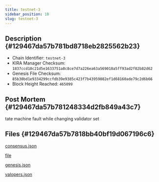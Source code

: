 ```yaml
---
title: testnet-3
sidebar_position: 10
slug: testnet-3
---
```





## Description {#129467da57b781bd8718eb2825562b23}

- Chain Identifier: `testnet-3`
- KIRA Manager Checksum: `1837ccd10c21d5e1633751a8c8ce7d7a226ea63a569010a5ff93ad2f02b82d62`
- Genesis File Checksum: `85b30bd1e9334299ccfdb39e9385c423f7b43959082ef1d68160ade79c2d6b66`
- Block Height Reached: `465099`

## Post Mortem {#129467da57b781248334d2fb849a43c7}


tate machine fault while changing validator set


## Files {#129467da57b7818bb40bf19d067196c6}


[consensus.json](https://prod-files-secure.s3.us-west-2.amazonaws.com/9b5bfc45-bdb5-4b46-80e6-aabe3cae64d0/ecfa3888-23cb-46d0-8c40-ed992ee43ec8/consensus.json?X-Amz-Algorithm=AWS4-HMAC-SHA256&X-Amz-Content-Sha256=UNSIGNED-PAYLOAD&X-Amz-Credential=ASIAZI2LB4667DTKF3CY%2F20250211%2Fus-west-2%2Fs3%2Faws4_request&X-Amz-Date=20250211T172803Z&X-Amz-Expires=3600&X-Amz-Security-Token=IQoJb3JpZ2luX2VjEMH%2F%2F%2F%2F%2F%2F%2F%2F%2F%2FwEaCXVzLXdlc3QtMiJIMEYCIQCNzfEg2rxidhMR8CzYkWOTuQDZw9%2F2zimcrr8Y6RZlOgIhAKcOlpTDafsdis8vLlNp3jWg6yE50CZ5kupTnWx598TTKogECNr%2F%2F%2F%2F%2F%2F%2F%2F%2F%2FwEQABoMNjM3NDIzMTgzODA1IgyDZ5eOlcKh84KIuh4q3AO5iHksEcl81GtJGer6ge%2F8oqh8T9h5qt1L2aS4mRyGnr8qK6WIC7IwRp8IZ6LZSoGqrQvr5NQuh1xCEFyc3s2N1a1NWKPsVAsBrOKgJrpORKok%2FKRQZNwS4%2BKwYYx1HUQNpUKdDQvmbdWsVYBe8UNz%2FNfrG6Uw2EGiK%2Brf%2BMpv3YUGu4mqEbiu1Eoke6Roc4XAQqKP1iKyKcAE8AkxSp78zuAqVgyoGEwF%2BKi%2Bmz1EXYJKKrWFg3Cs6epS0m0H9VwQUJHernDJ9GkkMsu7TqnO%2BBaHyXsy3B9iah5SuZL%2B4KzbSKWphWNA%2FH8df0zjoi88wC2P7IZV0K2a6kfanPtRaY4o4%2FxzFsVoJld6DhbO8K4RsiJiOyoPqySd%2BJtZaXj6H3Mgc80SNx%2B6%2BqDHBk4q3GSlOjbdhlatnRiNR5C1cPWp4MyfH8yNZoRF%2BALcPUq9NqhwvPqPWWfzJ3YGRy6ZFPLYsqvNC7V6sjicY7wONdx%2B2d%2FtGZhjwTENuvQ7DIVwGanMP9rNflJ51VuRfLevIcjZ7bKhKzvRY2XI4oTzdvL4dG%2BRN7Fyr%2B9WokIf3oORt4lRaMcXKDYujTk5IeN6Zgf6z3TToeeBKauZcp2LOLe%2F%2FSQJAfoPN8svKjC49629BjqkAZV991%2B4Du3tNIbkrZuSjPSa9BCFYsWXFQbpMeRIOoM2OJlcd1F%2FH0V3tP3APbbUw3g0YlmT09CdH3YeqQVF4PL0ywUJ9oTRY9gM1PkXa8yDAsJcl250i65wq5ohzBvuCrJ%2FRytxHNm5EyPtaVGaSg0t03udsbBBze3b3%2FqywcWVIBhWH9jtohuAkoRf%2F14WooKasZmZOgw1smtH%2F0FWcTFm4%2B0i&X-Amz-Signature=7cded0d25dc99286c2a02f5c191e1934e0f2d9f3ef6ba2306c52eb6f8df6e0b0&X-Amz-SignedHeaders=host&x-id=GetObject)


[file](https://prod-files-secure.s3.us-west-2.amazonaws.com/9b5bfc45-bdb5-4b46-80e6-aabe3cae64d0/a3d8b42a-4f4f-4044-95fd-3bad858df489/error.log.md?X-Amz-Algorithm=AWS4-HMAC-SHA256&X-Amz-Content-Sha256=UNSIGNED-PAYLOAD&X-Amz-Credential=ASIAZI2LB4667DTKF3CY%2F20250211%2Fus-west-2%2Fs3%2Faws4_request&X-Amz-Date=20250211T172803Z&X-Amz-Expires=3600&X-Amz-Security-Token=IQoJb3JpZ2luX2VjEMH%2F%2F%2F%2F%2F%2F%2F%2F%2F%2FwEaCXVzLXdlc3QtMiJIMEYCIQCNzfEg2rxidhMR8CzYkWOTuQDZw9%2F2zimcrr8Y6RZlOgIhAKcOlpTDafsdis8vLlNp3jWg6yE50CZ5kupTnWx598TTKogECNr%2F%2F%2F%2F%2F%2F%2F%2F%2F%2FwEQABoMNjM3NDIzMTgzODA1IgyDZ5eOlcKh84KIuh4q3AO5iHksEcl81GtJGer6ge%2F8oqh8T9h5qt1L2aS4mRyGnr8qK6WIC7IwRp8IZ6LZSoGqrQvr5NQuh1xCEFyc3s2N1a1NWKPsVAsBrOKgJrpORKok%2FKRQZNwS4%2BKwYYx1HUQNpUKdDQvmbdWsVYBe8UNz%2FNfrG6Uw2EGiK%2Brf%2BMpv3YUGu4mqEbiu1Eoke6Roc4XAQqKP1iKyKcAE8AkxSp78zuAqVgyoGEwF%2BKi%2Bmz1EXYJKKrWFg3Cs6epS0m0H9VwQUJHernDJ9GkkMsu7TqnO%2BBaHyXsy3B9iah5SuZL%2B4KzbSKWphWNA%2FH8df0zjoi88wC2P7IZV0K2a6kfanPtRaY4o4%2FxzFsVoJld6DhbO8K4RsiJiOyoPqySd%2BJtZaXj6H3Mgc80SNx%2B6%2BqDHBk4q3GSlOjbdhlatnRiNR5C1cPWp4MyfH8yNZoRF%2BALcPUq9NqhwvPqPWWfzJ3YGRy6ZFPLYsqvNC7V6sjicY7wONdx%2B2d%2FtGZhjwTENuvQ7DIVwGanMP9rNflJ51VuRfLevIcjZ7bKhKzvRY2XI4oTzdvL4dG%2BRN7Fyr%2B9WokIf3oORt4lRaMcXKDYujTk5IeN6Zgf6z3TToeeBKauZcp2LOLe%2F%2FSQJAfoPN8svKjC49629BjqkAZV991%2B4Du3tNIbkrZuSjPSa9BCFYsWXFQbpMeRIOoM2OJlcd1F%2FH0V3tP3APbbUw3g0YlmT09CdH3YeqQVF4PL0ywUJ9oTRY9gM1PkXa8yDAsJcl250i65wq5ohzBvuCrJ%2FRytxHNm5EyPtaVGaSg0t03udsbBBze3b3%2FqywcWVIBhWH9jtohuAkoRf%2F14WooKasZmZOgw1smtH%2F0FWcTFm4%2B0i&X-Amz-Signature=1ac3b96f6c7c9262bd80aedef4329b9bbe3ac00caa5122f8d60907fcaecfedca&X-Amz-SignedHeaders=host&x-id=GetObject)


[genesis.json](https://prod-files-secure.s3.us-west-2.amazonaws.com/9b5bfc45-bdb5-4b46-80e6-aabe3cae64d0/07026a68-5326-45b9-b8cd-9f5c167ff686/genesis.json?X-Amz-Algorithm=AWS4-HMAC-SHA256&X-Amz-Content-Sha256=UNSIGNED-PAYLOAD&X-Amz-Credential=ASIAZI2LB4667DTKF3CY%2F20250211%2Fus-west-2%2Fs3%2Faws4_request&X-Amz-Date=20250211T172803Z&X-Amz-Expires=3600&X-Amz-Security-Token=IQoJb3JpZ2luX2VjEMH%2F%2F%2F%2F%2F%2F%2F%2F%2F%2FwEaCXVzLXdlc3QtMiJIMEYCIQCNzfEg2rxidhMR8CzYkWOTuQDZw9%2F2zimcrr8Y6RZlOgIhAKcOlpTDafsdis8vLlNp3jWg6yE50CZ5kupTnWx598TTKogECNr%2F%2F%2F%2F%2F%2F%2F%2F%2F%2FwEQABoMNjM3NDIzMTgzODA1IgyDZ5eOlcKh84KIuh4q3AO5iHksEcl81GtJGer6ge%2F8oqh8T9h5qt1L2aS4mRyGnr8qK6WIC7IwRp8IZ6LZSoGqrQvr5NQuh1xCEFyc3s2N1a1NWKPsVAsBrOKgJrpORKok%2FKRQZNwS4%2BKwYYx1HUQNpUKdDQvmbdWsVYBe8UNz%2FNfrG6Uw2EGiK%2Brf%2BMpv3YUGu4mqEbiu1Eoke6Roc4XAQqKP1iKyKcAE8AkxSp78zuAqVgyoGEwF%2BKi%2Bmz1EXYJKKrWFg3Cs6epS0m0H9VwQUJHernDJ9GkkMsu7TqnO%2BBaHyXsy3B9iah5SuZL%2B4KzbSKWphWNA%2FH8df0zjoi88wC2P7IZV0K2a6kfanPtRaY4o4%2FxzFsVoJld6DhbO8K4RsiJiOyoPqySd%2BJtZaXj6H3Mgc80SNx%2B6%2BqDHBk4q3GSlOjbdhlatnRiNR5C1cPWp4MyfH8yNZoRF%2BALcPUq9NqhwvPqPWWfzJ3YGRy6ZFPLYsqvNC7V6sjicY7wONdx%2B2d%2FtGZhjwTENuvQ7DIVwGanMP9rNflJ51VuRfLevIcjZ7bKhKzvRY2XI4oTzdvL4dG%2BRN7Fyr%2B9WokIf3oORt4lRaMcXKDYujTk5IeN6Zgf6z3TToeeBKauZcp2LOLe%2F%2FSQJAfoPN8svKjC49629BjqkAZV991%2B4Du3tNIbkrZuSjPSa9BCFYsWXFQbpMeRIOoM2OJlcd1F%2FH0V3tP3APbbUw3g0YlmT09CdH3YeqQVF4PL0ywUJ9oTRY9gM1PkXa8yDAsJcl250i65wq5ohzBvuCrJ%2FRytxHNm5EyPtaVGaSg0t03udsbBBze3b3%2FqywcWVIBhWH9jtohuAkoRf%2F14WooKasZmZOgw1smtH%2F0FWcTFm4%2B0i&X-Amz-Signature=9e273ffb36495e2f60d8a4646b67ef1bf097a9ae417f1b48974662e7bf3ab419&X-Amz-SignedHeaders=host&x-id=GetObject)


[valopers.json](https://prod-files-secure.s3.us-west-2.amazonaws.com/9b5bfc45-bdb5-4b46-80e6-aabe3cae64d0/bbc40990-c22c-4b04-9628-479668c26d10/valopers.json?X-Amz-Algorithm=AWS4-HMAC-SHA256&X-Amz-Content-Sha256=UNSIGNED-PAYLOAD&X-Amz-Credential=ASIAZI2LB4667DTKF3CY%2F20250211%2Fus-west-2%2Fs3%2Faws4_request&X-Amz-Date=20250211T172803Z&X-Amz-Expires=3600&X-Amz-Security-Token=IQoJb3JpZ2luX2VjEMH%2F%2F%2F%2F%2F%2F%2F%2F%2F%2FwEaCXVzLXdlc3QtMiJIMEYCIQCNzfEg2rxidhMR8CzYkWOTuQDZw9%2F2zimcrr8Y6RZlOgIhAKcOlpTDafsdis8vLlNp3jWg6yE50CZ5kupTnWx598TTKogECNr%2F%2F%2F%2F%2F%2F%2F%2F%2F%2FwEQABoMNjM3NDIzMTgzODA1IgyDZ5eOlcKh84KIuh4q3AO5iHksEcl81GtJGer6ge%2F8oqh8T9h5qt1L2aS4mRyGnr8qK6WIC7IwRp8IZ6LZSoGqrQvr5NQuh1xCEFyc3s2N1a1NWKPsVAsBrOKgJrpORKok%2FKRQZNwS4%2BKwYYx1HUQNpUKdDQvmbdWsVYBe8UNz%2FNfrG6Uw2EGiK%2Brf%2BMpv3YUGu4mqEbiu1Eoke6Roc4XAQqKP1iKyKcAE8AkxSp78zuAqVgyoGEwF%2BKi%2Bmz1EXYJKKrWFg3Cs6epS0m0H9VwQUJHernDJ9GkkMsu7TqnO%2BBaHyXsy3B9iah5SuZL%2B4KzbSKWphWNA%2FH8df0zjoi88wC2P7IZV0K2a6kfanPtRaY4o4%2FxzFsVoJld6DhbO8K4RsiJiOyoPqySd%2BJtZaXj6H3Mgc80SNx%2B6%2BqDHBk4q3GSlOjbdhlatnRiNR5C1cPWp4MyfH8yNZoRF%2BALcPUq9NqhwvPqPWWfzJ3YGRy6ZFPLYsqvNC7V6sjicY7wONdx%2B2d%2FtGZhjwTENuvQ7DIVwGanMP9rNflJ51VuRfLevIcjZ7bKhKzvRY2XI4oTzdvL4dG%2BRN7Fyr%2B9WokIf3oORt4lRaMcXKDYujTk5IeN6Zgf6z3TToeeBKauZcp2LOLe%2F%2FSQJAfoPN8svKjC49629BjqkAZV991%2B4Du3tNIbkrZuSjPSa9BCFYsWXFQbpMeRIOoM2OJlcd1F%2FH0V3tP3APbbUw3g0YlmT09CdH3YeqQVF4PL0ywUJ9oTRY9gM1PkXa8yDAsJcl250i65wq5ohzBvuCrJ%2FRytxHNm5EyPtaVGaSg0t03udsbBBze3b3%2FqywcWVIBhWH9jtohuAkoRf%2F14WooKasZmZOgw1smtH%2F0FWcTFm4%2B0i&X-Amz-Signature=8bdcb7cc32486a79f71da27e02368660f1dd9cdaf2e693bfa7a988fe0406c29a&X-Amz-SignedHeaders=host&x-id=GetObject)

